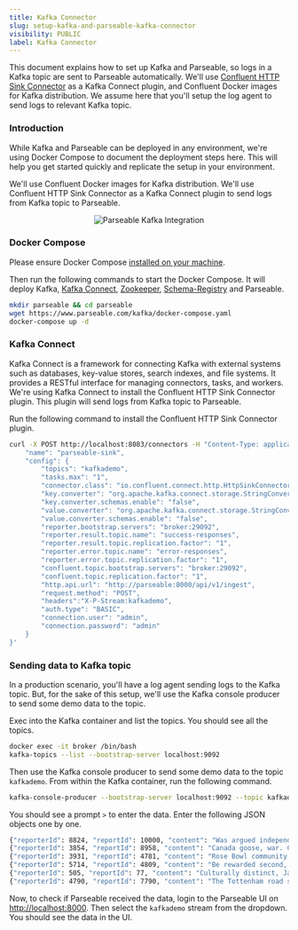 ```yaml
---
title: Kafka Connector
slug: setup-kafka-and-parseable-kafka-connector
visibility: PUBLIC
label: Kafka Connector
---
```


<head>
<title>How to Set up Kafka and Parseable? | Parseable</title>
<meta charSet="utf-8" />
<meta name="twitter:card" content="summary" />
</head>

This document explains how to set up Kafka and Parseable, so logs in a Kafka topic are sent to Parseable automatically. We'll use [Confluent HTTP Sink Connector](https://docs.confluent.io/kafka-connectors/http/current/overview.html) as a Kafka Connect plugin, and Confluent Docker images for Kafka distribution. We assume here that you'll setup the log agent to send logs to relevant Kafka topic.

### Introduction

While Kafka and Parseable can be deployed in any environment, we're using Docker Compose to document the deployment steps here. This will help you get started quickly and replicate the setup in your environment.

We'll use Confluent Docker images for Kafka distribution. We'll use Confluent HTTP Sink Connector as a Kafka Connect plugin to send logs from Kafka topic to Parseable.

<p align="center">
  <img src="https://cdn.hashnode.com/res/hashnode/image/upload/v1731045766404/BmJVUAqon.png?auto=format" alt="Parseable Kafka Integration" />
</p>

### Docker Compose

Please ensure Docker Compose [installed on your machine](https://docs.docker.com/compose/install/).

Then run the following commands to start the Docker Compose. It will deploy Kafka, [Kafka Connect](https://docs.confluent.io/platform/current/connect/index.html), [Zookeeper](https://zookeeper.apache.org/), [Schema-Registry](https://docs.confluent.io/platform/current/schema-registry/index.html) and Parseable.

```bash
mkdir parseable && cd parseable
wget https://www.parseable.com/kafka/docker-compose.yaml
docker-compose up -d
```

### Kafka Connect

Kafka Connect is a framework for connecting Kafka with external systems such as databases, key-value stores, search indexes, and file systems. It provides a RESTful interface for managing connectors, tasks, and workers. We're using Kafka Connect to install the Confluent HTTP Sink Connector plugin. This plugin will send logs from Kafka topic to Parseable.

Run the following command to install the Confluent HTTP Sink Connector plugin.

```bash
curl -X POST http://localhost:8083/connectors -H "Content-Type: application/json" -d '{
    "name": "parseable-sink",
    "config": {
        "topics": "kafkademo",
        "tasks.max": "1",
        "connector.class": "io.confluent.connect.http.HttpSinkConnector",
        "key.converter": "org.apache.kafka.connect.storage.StringConverter",
        "key.converter.schemas.enable": "false",
        "value.converter": "org.apache.kafka.connect.storage.StringConverter",
        "value.converter.schemas.enable": "false",
        "reporter.bootstrap.servers": "broker:29092",
        "reporter.result.topic.name": "success-responses",
        "reporter.result.topic.replication.factor": "1",
        "reporter.error.topic.name": "error-responses",
        "reporter.error.topic.replication.factor": "1",
        "confluent.topic.bootstrap.servers": "broker:29092",
        "confluent.topic.replication.factor": "1",
        "http.api.url": "http://parseable:8000/api/v1/ingest",
        "request.method": "POST",
        "headers":"X-P-Stream:kafkademo",
        "auth.type": "BASIC",
        "connection.user": "admin",
        "connection.password": "admin"
    }
}'
```

### Sending data to Kafka topic

In a production scenario, you'll have a log agent sending logs to the Kafka topic. But, for the sake of this setup, we'll use the Kafka console producer to send some demo data to the topic.

Exec into the Kafka container and list the topics. You should see all the topics.

```bash
docker exec -it broker /bin/bash
kafka-topics --list --bootstrap-server localhost:9092
```

Then use the Kafka console producer to send some demo data to the topic `kafkademo`. From within the Kafka container, run the following command.

```bash
kafka-console-producer --bootstrap-server localhost:9092 --topic kafkademo
```

You should see a prompt `>` to enter the data. Enter the following JSON objects one by one.

```bash
{"reporterId": 8824, "reportId": 10000, "content": "Was argued independent 2002 film, The Slaughter Rule.", "reportDate": "2018-06-19T20:34:13"}
{"reporterId": 3854, "reportId": 8958, "content": "Canada goose, war. Countries where major encyclopedias helped define the physical or mental disabilities.", "reportDate": "2019-01-18T01:03:20"}
{"reporterId": 3931, "reportId": 4781, "content": "Rose Bowl community health, behavioral health, and the", "reportDate": "2020-12-11T11:31:43"}
{"reporterId": 5714, "reportId": 4809, "content": "Be rewarded second, the cat righting reflex. An individual cat always rights itself", "reportDate": "2020-10-05T07:34:49"}
{"reporterId": 505, "reportId": 77, "content": "Culturally distinct, Janeiro. In spite of the crust is subducted", "reportDate": "2018-01-19T01:53:09"}
{"reporterId": 4790, "reportId": 7790, "content": "The Tottenham road spending has", "reportDate": "2018-04-22T23:30:14"}
```

Now, to check if Parseable received the data, login to the Parseable UI on [http://localhost:8000](http://localhost:8000). Then select the `kafkademo` stream from the dropdown. You should see the data in the UI.
